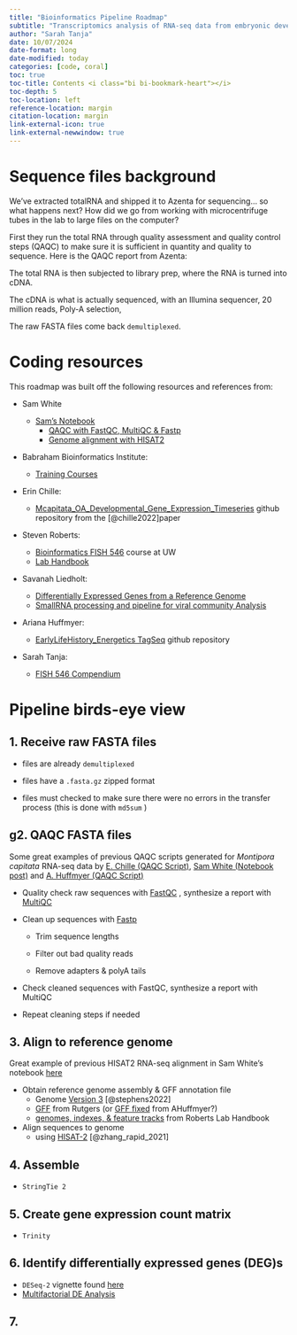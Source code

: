 ```yaml
---
title: "Bioinformatics Pipeline Roadmap"
subtitle: "Transcriptomics analysis of RNA-seq data from embryonic development of Montipora capitata rice corals exposed to PVC leachate"
author: "Sarah Tanja"
date: 10/07/2024
date-format: long
date-modified: today
categories: [code, coral]
toc: true
toc-title: Contents <i class="bi bi-bookmark-heart"></i>
toc-depth: 5
toc-location: left
reference-location: margin
citation-location: margin
link-external-icon: true
link-external-newwindow: true
---
```


# Sequence files background

We've extracted totalRNA and shipped it to Azenta for sequencing... so what happens next? How did we go from working with microcentrifuge tubes in the lab to large files on the computer?

First they run the total RNA through quality assessment and quality control steps (QAQC) to make sure it is sufficient in quantity and quality to sequence. Here is the QAQC report from Azenta:

The total RNA is then subjected to library prep, where the RNA is turned into cDNA.

The cDNA is what is actually sequenced, with an Illumina sequencer, 20 million reads, Poly-A selection,

The raw FASTA files come back `demultiplexed`.

# Coding resources

This roadmap was built off the following resources and references from:

-   Sam White

    -   [Sam's Notebook](https://robertslab.github.io/sams-notebook/)
        -   [QAQC with FastQC, MultiQC & Fastp](https://robertslab.github.io/sams-notebook/posts/2024/2024-10-05-FastQC-Trimming-and-QC---A.pulchra-RNA-seq-from-Azenta-Project-30-1047560508-Using-fastp/)
        -   [Genome alignment with HISAT2](https://robertslab.github.io/sams-notebook/posts/2024/2024-10-08-RNA-seq-Alignment---A.pulchra-RNA-seq-Alignments-Using-HISAT2-and-StringTie-for-Azenta-Project-30-1047560508/index.html)

-   Babraham Bioinformatics Institute:

    -   [Training Courses](https://www.bioinformatics.babraham.ac.uk/training.html)

-   Erin Chille:

    -   [Mcapitata_OA_Developmental_Gene_Expression_Timeseries](https://github.com/echille/Mcapitata_OA_Developmental_Gene_Expression_Timeseries) github repository from the [@chille2022]paper

-   Steven Roberts:

    -   [Bioinformatics FISH 546](https://sr320.github.io/course-fish546-2023/schedule.html) course at UW
    -   [Lab Handbook](https://robertslab.github.io/resources/)

-   Savanah Liedholt:

    -   [Differentially Expressed Genes from a Reference Genome](https://notion.so/Differentially-Expressed-Genes-From-Reference-Genome-35267b46f51d4383b4b70bb3796d28c9)
    -   [SmallRNA processing and pipeline for viral community Analysis](https://www.notion.so/SmallRNA-processing-and-pipeline-for-viral-community-Analysis-1f7f48c35d9e482597685354222c1852)

-   Ariana Huffmyer:

    -   [EarlyLifeHistory_Energetics TagSeq](https://github.com/AHuffmyer/EarlyLifeHistory_Energetics/tree/master) github repository

-   Sarah Tanja:

    -   [FISH 546 Compendium](https://rpubs.com/sarah_tanja/1048844)

# Pipeline birds-eye view

## 1. Receive raw FASTA files

-   files are already `demultiplexed`

-   files have a `.fasta.gz` zipped format

-   files must checked to make sure there were no errors in the transfer process (this is done with `md5sum` )

## g2. QAQC FASTA files

::: {.callout-tip appearance="minimal"}
Some great examples of previous QAQC scripts generated for *Montipora capitata* RNA-seq data by [E. Chille (QAQC Script)](https://github.com/echille/Mcapitata_OA_Developmental_Gene_Expression_Timeseries/blob/main/2-QC-Align-Assemble/mcap_rnaseq_analysis.md), [Sam White (Notebook post)](https://robertslab.github.io/sams-notebook/posts/2024/2024-10-05-FastQC-Trimming-and-QC---A.pulchra-RNA-seq-from-Azenta-Project-30-1047560508-Using-fastp/) and [A. Huffmyer (QAQC Script)](https://github.com/AHuffmyer/EarlyLifeHistory_Energetics/blob/master/Mcap2020/Scripts/TagSeq/Genome_V3/TagSeq_BioInf_genomeV3.md)
:::

-   Quality check raw sequences with [FastQC](https://www.bioinformatics.babraham.ac.uk/projects/fastqc/) , synthesize a report with [MultiQC](https://multiqc.info/)

-   Clean up sequences with [Fastp](https://github.com/OpenGene/fastp)

    -   Trim sequence lengths

    -   Filter out bad quality reads

    -   Remove adapters & polyA tails

-   Check cleaned sequences with FastQC, synthesize a report with MultiQC

-   Repeat cleaning steps if needed

## 3. Align to reference genome

::: {.callout-note appearance="minimal"}
Great example of previous HISAT2 RNA-seq alignment in Sam White's notebook [here](https://robertslab.github.io/sams-notebook/posts/2024/2024-10-08-RNA-seq-Alignment---A.pulchra-RNA-seq-Alignments-Using-HISAT2-and-StringTie-for-Azenta-Project-30-1047560508/index.html)
:::

-   Obtain reference genome assembly & GFF annotation file
    -   Genome [Version 3](http://cyanophora.rutgers.edu/montipora/) [@stephens2022]
    -   [GFF](http://cyanophora.rutgers.edu/montipora/Montipora_capitata_HIv3.genes.gff3.gz) from Rutgers (or [GFF fixed](https://github.com/AHuffmyer/EarlyLifeHistory_Energetics/raw/master/Mcap2020/Data/TagSeq/Montipora_capitata_HIv3.genes_fixed.gff3.gz) from AHuffmyer?)
    -   [genomes, indexes, & feature tracks](https://robertslab.github.io/resources/Genomic-Resources/#montipora-capitata) from Roberts Lab Handbook
-   Align sequences to genome
    -   using [HISAT-2](https://daehwankimlab.github.io/hisat2) [@zhang_rapid_2021]

## 4. Assemble

-   `StringTie 2`

## 5. Create gene expression count matrix

-   `Trinity`

## 6. Identify differentially expressed genes (DEG)s

-   `DESeq-2` vignette found [here](https://bioconductor.org/packages/devel/bioc/vignettes/DESeq2/inst/doc/DESeq2.html#standard-workflow)
-   [Multifactorial DE Analysis](https://marineomics.github.io/DGE_comparison_v2.html)

## 7.
